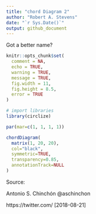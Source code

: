```yaml
---
title: "chord Diagram 2"
author: "Robert A. Stevens"
date: "`r Sys.Date()`"
output: github_document
---
```


Got a better name?

```r
knitr::opts_chunk$set(
  comment = NA, 
  echo = TRUE, 
  warning = TRUE, 
  message = TRUE, 
  fig.width = 11, 
  fig.height = 8.5,
  error = TRUE
)
```

```r
# import libraries
library(circlize)
```

```r
par(mar=c(1, 1, 1, 1))

chordDiagram(
  matrix(1, 20, 20),
  col="black",
  symmetric=TRUE,
  transparency=0.85,
  annotationTrack=NULL
)
```

Source: 

Antonio S. Chinchón @aschinchon

https://twitter.com/ [2018-08-21]
